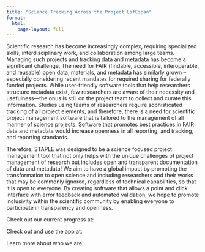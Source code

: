 ```yaml
---
title: "Science Tracking Across the Project LifEspan"
format: 
  html:
    page-layout: full
---
```


Scientific research has become increasingly complex, requiring specialized skills, interdisciplinary work, and collaboration among large teams. Managing such projects and tracking data and metadata has become a significant challenge. The need for FAIR (findable, accessible, interoperable, and reusable) open data, materials, and metadata has similarly grown -- especially considering recent mandates for required sharing for federally funded projects. While user-friendly software tools that help researchers structure metadata exist, few researchers are aware of their necessity and usefulness---the onus is still on the project team to collect and curate this information. Studies using teams of researchers require sophisticated tracking of all project elements, and therefore, there is a need for scientific project management software that is tailored to the management of all manner of science projects. Software that promotes best practices in FAIR data and metadata would increase openness in all reporting, and tracking, and reporting standards.

Therefore, STAPLE was designed to be a science focused project management tool that not only helps with the unique challenges of project management of research but includes open and transparent documentation of data and metadata! We aim to have a global impact by promoting the transformation to open science and including researchers and their works that may be commonly ignored, regardless of technical capabilities, so that it is open to everyone. By creating software that allows a point and click interface with error feedback and automated validation, we hope to promote inclusivity within the scientific community by enabling everyone to participate in transparency and openness.

Check out our current progress at:

Check out and use the app at:

Learn more about who we are:

